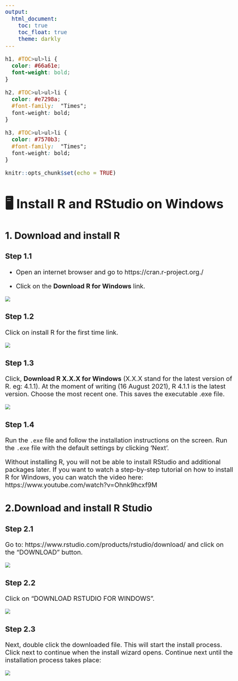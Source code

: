 ```yaml
---
output: 
  html_document:
    toc: true
    toc_float: true 
    theme: darkly
---
```




<style type="text/css">
  body{
  font-size: 15pt;
}
</style>

```css
h1, #TOC>ul>li {
  color: #66a61e;
  font-weight: bold;
}

h2, #TOC>ul>ul>li {
  color: #e7298a;
  #font-family:  "Times";
  font-weight: bold;
}

h3, #TOC>ul>ul>li {
  color: #7570b3;
  #font-family:  "Times";
  font-weight: bold;
}
```

```r
knitr::opts_chunk$set(echo = TRUE)
```

# 🖥️  Install R and RStudio on Windows

## 1. Download and install R

### Step 1.1

- Open an internet browser and go to https://cran.r-project.org./

- Click on the **Download R for Windows** link.

![](install/i1.png)



### Step 1.2

Click on install R for the first time link.

![](install/i2.png)

### Step 1.3

Click, **Download R X.X.X for Windows** (X.X.X stand for the latest version of R. eg: 4.1.1). At the moment of writing (16 August 2021), R 4.1.1 is the latest version. Choose the most recent one. This saves the executable .exe file.

![](install/i3.png)



### Step 1.4

Run the `.exe` file and follow the installation instructions on the screen. Run the `.exe` file with the default settings by clicking 'Next'. 

Without	installing R,	you	will	not	be	able	to	install RStudio and additional packages	later. If you want to watch a step-by-step tutorial on how to install R for Windows, you can watch the video here: https://www.youtube.com/watch?v=Ohnk9hcxf9M

## 2.Download and install R Studio

### Step 2.1

Go to: https://www.rstudio.com/products/rstudio/download/ and click	on	the	“DOWNLOAD”	button.

![](install/r1.png)



### Step 2.2

Click	on	“DOWNLOAD RSTUDIO FOR WINDOWS”.

![](install/r2.png)


### Step 2.3

Next, double click the downloaded file. This will start the install process.  Click next to continue when the install wizard opens. Continue next until the installation process takes place:


![](install/finish.png)





